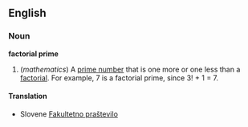 ==English==

===Noun===
'''factorial prime'''

#(''mathematics'') A [[prime number]] that is one more or one less than a [[factorial]]. For example, 7 is a factorial prime, since 3! + 1 = 7.

====Translation====
*Slovene [[Fakultetno praštevilo]]